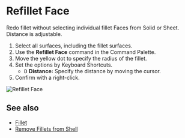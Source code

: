 
# Refillet Face

<Reference shortcut="" command="Refillet Face" button="" />

Redo fillet without selecting individual fillet Faces from Solid or Sheet. Distance is adjustable.

1. Select all surfaces, including the fillet surfaces.
2. Use the **Refillet Face** command in the Command Palette.
3. Move the yellow dot to specify the radius of the fillet.
4. Set the options by Keyboard Shortcuts.
    - <kbd>D</kbd> **Distance:** Specify the distance by moving the cursor.
5. Confirm with a right-click.

![Refillet Face](/img/refillet-face.gif)

## See also
- [Fillet](./fillet)
- [Remove Fillets from Shell](./remove-fillets-from-shell)







